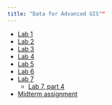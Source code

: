 ```yaml
---
title: "Data for Advanced GIS""
---
```


* [Lab 1](Advanced%20GIS/Lab%201/Lab%201%20data.zip)
* [Lab 2](Advanced%20GIS/Lab%202/Lab%202%20data.zip)
* [Lab 3](Advanced%20GIS/Lab%203/Lab%203%20data.zip)
* [Lab 4](Advanced%20GIS/Lab%204/Lab%204%20data.zip)
* [Lab 5](Advanced%20GIS/Lab%205/lab5data.zip)
* [Lab 6](Advanced%20GIS/Lab%206/lab6data.zip)
* [Lab 7](Advanced%20GIS/Lab%207/lab7data.zip)
    + [Lab 7, part 4](Advanced%20GIS/Lab%207/lab7pt4.zip)

* [Midterm assignment](http://personal.tcu.edu/kylewalker/data/midterm_data.zip)




